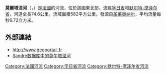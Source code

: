 {{noteTA
|G1=法国地名
|G2=单位
}}
{{Infobox river
  | name              = 莫尔塔涅河
  | native_name       = Mortagne
  | image             = Mortagne à Rambervillers.jpg
  | image_caption     = 流经[[朗贝维莱|朗贝维莱]]的莫尔塔涅河
  | source1_location  = [[圣莱奥纳尔_(孚日省)|圣莱奥纳尔]]
  | source1_coordinates= {{coord|48|12|49|N|06|52|23|E}}
  | mouth_location    = [[默尔特河|默尔特河]]
  | mouth_coordinates = {{coord|48|33|25|N|06|26|49|E|display=inline,title}}
  | subdivision_type1 = [[世界政區索引|国家]]
  | subdivision_name1 = {{FR}}
  | subdivision_type2 = [[大区_(法国)|大区]]
  | subdivision_name2 = {{flag|Grand Est}}
  | length            = {{convert|74.6|km|mi|abbr=on}}
  | source1_elevation = {{convert|550|m|ft|abbr=on}}
  | mouth_elevation   = {{convert|215|m|ft|abbr=on}}
  | discharge1_avg    = {{convert|6.72|m3/s|cuft/s|abbr=on}}
  | basin_size        = {{convert|582|km2|sqmi|abbr=on}}
  | progression       = {{RMeurthe}}
}}
'''莫爾塔涅河'''（{{lang-fr|Mortagne}}，{{IPA-fr|mɔʁtaɲ|-|LL-Q150 (fra)-LoquaxFR-Mortagne.wav}}）是[[法國|法國]]的河流，位於該國東北部，流經[[孚日省|孚日省]]和[[默尔特-摩泽尔省|默尔特-摩泽尔省]]，河道全長74.6公里，流域面積582平方公里，發源自[[圣莱奥纳尔_(孚日省)|圣莱奥纳尔]]，平均流量每秒6.72立方米。

==外部連結==
*http://www.geoportail.fr {{Wayback|url=http://www.geoportail.fr/ |date=20101215171356 }}
*[http://sandre.eaufrance.fr/app/chainage/courdo/htm/A6--0120.php?cg=A6--0120 Sandre数据库中的莫尔塔涅河]

{{France-geo-stub}}
[[Category:法國河流|Category:法國河流]]
[[Category:孚日省河流|Category:孚日省河流]]
[[Category:默尔特-摩泽尔省河流|Category:默尔特-摩泽尔省河流]]